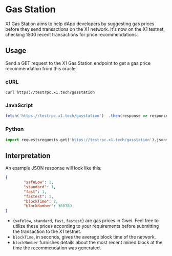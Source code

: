 # Gas Station
X1 Gas Station aims to help dApp developers by suggesting gas prices before they send transactions on the X1 network. 
It's now on the X1 testnet, checking 1500 recent transactions for price recommendations.

## Usage
Send a GET request to the X1 Gas Station endpoint to get a gas price recommendation from this oracle.

### cURL
```shell
curl https://testrpc.x1.tech/gasstation
```

### JavaScript
```javascript
fetch('https://testrpc.x1.tech/gasstation')  .then(response => response.json())  .then(json => console.log(json))
```

### Python
```python
import requestsrequests.get('https://testrpc.x1.tech/gasstation').json()
```

## Interpretation
An example JSON response will look like this:
```json
{
        "safeLow": 1,
        "standard": 1,
        "fast": 1,
        "fastest": 1,
        "blockTime": 2,
        "blockNumber": 308789
}
```

- {`safelow`, `standard`, `fast`, `fastest`} are gas prices in Gwei. Feel free to utilize these prices according to your requirements before submitting the transaction to the X1 testnet.
- `blockTime`, in seconds, gives the average block time of the network.
- `blockNumber` furnishes details about the most recent mined block at the time the recommendation was generated.
